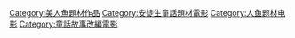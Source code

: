 [[Category:美人魚題材作品|Category:美人魚題材作品]]
[[Category:安徒生童話題材電影|Category:安徒生童話題材電影]]
[[Category:人鱼题材电影|Category:人鱼题材电影]]
[[Category:童話故事改編電影|Category:童話故事改編電影]]